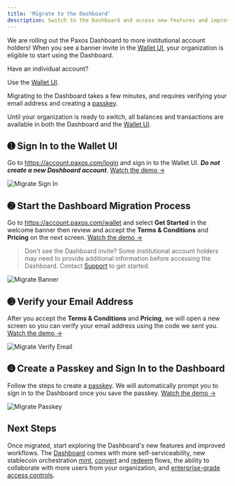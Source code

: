```yaml
---
title: 'Migrate to the Dashboard'
description: Switch to the Dashboard and access new features and improved workflows.
---
```


[mint]: /dashboard/mint
[convert]: /dashboard/convert
[redeem]: /dashboard/redeem
[team]: /dashboard/admin/team
[Wallet UI]: https://account.paxos.com/
[support]: https://support.paxos.com/
[Dashboard]: https://dashboard.paxos.com 
[passkey]: https://www.passkeys.com/what-are-passkeys

We are rolling out the Paxos Dashboard to more institutional account holders!
When you see a banner invite in the [Wallet UI], your organization is eligible to start using the Dashboard.

<Tip>

 Have an individual account?

Use the [Wallet UI].

</Tip>

Migrating to the Dashboard takes a few minutes, and requires verifying your email address and creating a [passkey].

<PasskeyNote />

Until your organization is ready to switch, all balances and transactions are available in both the Dashboard and the [Wallet UI].

## ➊  Sign In to the Wallet UI

Go to https://account.paxos.com/login and sign in to the Wallet UI.
**_Do not create a new Dashboard account_**.
[Watch the demo →](/images/migrate.mp4)

![Migrate Sign In](/images/migrate-sign-in.png)

## ➋ Start the Dashboard Migration Process

Go to https://account.paxos.com/wallet and select **Get Started** in the welcome banner then review and accept the **Terms & Conditions** and **Pricing** on the next screen.
[Watch the demo →](/images/migrate.mp4)

> Don't see the Dashboard invite?
> Some institutional account holders may need to provide additional information before accessing the Dashboard. Contact [Support] to get started.

![Migrate Banner](/images/migrate-banner.png)

## ➌ Verify your Email Address 

After you accept the **Terms & Conditions** and **Pricing**, we will open a new screen so you can verify your email address using the code we sent you.
[Watch the demo →](/images/migrate.mp4)

![Migrate Verify Email](/images/migrate-email.png)

## ➍ Create a Passkey and Sign In to the Dashboard

Follow the steps to create a [passkey].
We will automatically prompt you to sign in to the Dashboard once you save the passkey.
[Watch the demo →](/images/migrate.mp4)

<PasskeyNote />

![Migrate Passkey](/images/migrate-passkey.png)

## Next Steps

Once migrated, start exploring the Dashboard's new features and improved workflows.
The [Dashboard] comes with more self-serviceability, new stablecoin orchestration [mint], [convert] and [redeem] flows, the ability to collaborate with more users from your organization, and [enterprise-grade access controls][team].
